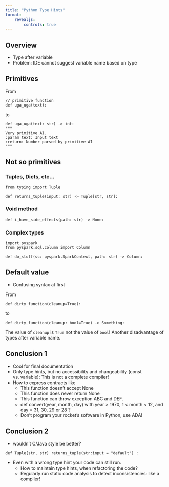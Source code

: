 ```yaml
---
title: "Python Type Hints"
format: 
    revealjs:
        controls: true
---
```


## Overview

- Type after variable
- Problem: IDE cannot suggest variable name based on type

## Primitives

From
```.python
// primitive function
def uga_uga(text):
```
to
```.python
def uga_uga(text: str) -> int:
"""
Very primitive AI.
:param text: Input text
:return: Number parsed by primitive AI
"""
```
## Not so primitives
### Tuples, Dicts, etc...
```.python
from typing import Tuple

def returns_tuple(input: str) -> Tuple[str, str]:
```

### Void method
```.python
def i_have_side_effects(path: str) -> None:
```

### Complex types
```.python
import pyspark
from pyspark.sql.column import Column

def do_stuff(sc: pyspark.SparkContext, path: str) -> Column:
```
  
## Default value

- Confusing syntax at first

From
```.python
def dirty_function(cleanup=True):
```  

to
```.python
def dirty_function(cleanup: bool=True) -> Something:
```      
The value of `cleanup` is `True` not the value of `bool`! 
Another disadvantage of types after variable name. 


## Conclusion 1 {.smaller}

- Cool for final documentation
- Only type hints, but no accessibility and changeability (const vs. variable): This is not a complete compiler!
- How to express contracts like 
  - This function doesn't accept None
  - This function does never return None
  - This function can throw exception ABC and DEF.
  - def convert(year, month, day) with year > 1970, 1 < month < 12, and day = 31, 30, 29 or 28 ?
  - Don't program your rocket's software in Python, use ADA!

## Conclusion 2
- wouldn't C/Java style be better?

```.python
def Tuple[str, str] returns_tuple(str:input = "default") :
```    
    
- Even with a wrong type hint your code can still run. 
  - How to maintain type hints, when refactoring the code?
  - Regularly run static code analysis to detect inconsistencies: like a compiler!